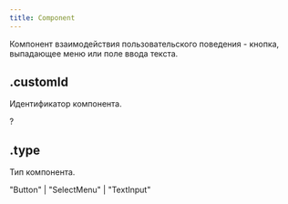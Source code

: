 ```yaml
---
title: Component
---
```


Компонент взаимодействия пользовательского поведения - кнопка, выпадающее меню или поле ввода текста.

## .customId

Идентификатор компонента.

?<MdnRef dataType="String" />

## .type

Тип компонента.

"Button" | "SelectMenu" | "TextInput"
